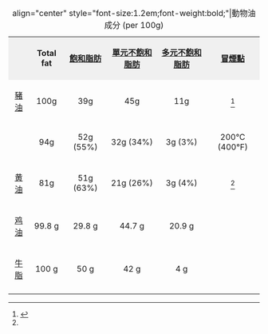 
{| class="wikitable" border="1"
|+align="center" style="font-size:1.2em;font-weight:bold;"|動物油成分 (per 100g)
|-
| align="center" style="background:#f0f0f0;"|
| align="center" style="background:#f0f0f0;"|'''Total fat'''
| align="center" style="background:#f0f0f0;"|'''[[飽和脂肪]]'''
| align="center" style="background:#f0f0f0;"|'''[[單元不飽和脂肪]]'''
| align="center" style="background:#f0f0f0;"|'''[[多元不飽和脂肪]]'''
| align="center" style="background:#f0f0f0;"|'''[[冒煙點]]'''
|-
| [[豬油]]
| align="center" |100g
| align="center" |39g
| align="center" |45g
| align="center" |11g
| align="center" |{{convert|190|°C|°F}}<ref name = "chef" >{{cite book |author=The Culinary Institute of America |title=The Professional Chef |publisher=Wiley |location=New York |year=2011 |pages= |isbn=0-470-42135-5 |oclc= |doi= |accessdate=}}</ref>
|-
| {{link-en|羊脂|Suet}}
| align="center" |94g
| align="center" |52g (55%)
| align="center" |32g (34%)
| align="center" |3g (3%)
| align="center" |200°C (400°F)
|-
| [[黄油]]
| align="center" |81g
| align="center" |51g (63%)
| align="center" |21g (26%)
| align="center" |3g (4%)
| align="center" |{{convert|150|°C|°F}}<ref name = chef/>
|-
| [[鸡油]]
| align="center" |99.8 g
| align="center" |29.8 g
| align="center" |44.7 g
| align="center" |20.9 g
| align="center" |
|-
|[[牛脂]]
| align="center" |100 g
| align="center" |50 g
| align="center" |42 g
| align="center" |4 g
| align="center" |
|-
|}<noinclude>

{{noteTA
|G1=Food
|1=zh-hans:黄油;zh-cn:黄油;zh-hk:牛油;zh-tw:奶油;
}}
{{Reflist}}{{template doc}}</noinclude>